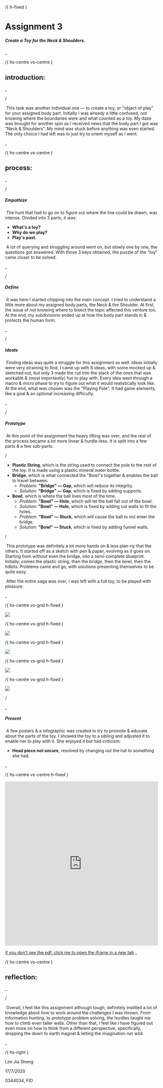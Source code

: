 /{ h-fixed }

# Assignment 3

##### Create a Toy for the Neck & Shoulders.

_

/{ hs-centre vs-centre }

## introduction:

_

/

​	This task was another individual one — to create a toy, or "object of play" for your assigned body part. Initially I was already a little confused, not knowing where the boundaries were and what counted as a toy. My daze was brought for another spin as I received news that the body part I got was "Neck & Shoulders". My mind was stuck before anything was even started. The only choice I had left was to just try to orient myself as I went.

_

/{ hs-centre vs-centre }

## process:

_

/

##### Empathize

​	The hunt that had to go on to figure out where the line could be drawn, was intense. Divided into 3 parts, it was:

* **What's a toy?**
* **Why do we play?**
* **Play's past.**

​	A lot of querying and struggling around went on, but slowly one by one, the questions got answered. With those 3 keys obtained, the puzzle of the "toy" came closer to be solved.

_

/

##### Define

​	It was here I started chipping into the main concept. I tried to understand a little more about my assigned body parts, the Neck & the Shoulder. At first, the issue of not knowing where to bisect the topic affected this venture too. At the end, my subdivisions ended up at how the body part stands in & protects the human form. 

_

/

##### Ideate

​	Finding ideas was quite a struggle for this assignment as well. Ideas initially were very straining to find, I came up with 8 ideas, with some mocked up & sketched out, but only 3 made the cut into the stack of the ones that was workable & (most importantly) fun to play with. Every idea went through a macro & micro phase to try to figure out what it would realistically look like. At the end, what was chosen was the "Playing Pole". It had game elements, like a goal & an optional increasing difficulty.

_

/

##### Prototype

​	At this point of the assignment the heavy lifting was over, and the rest of the process became a lot more linear & hurdle-less. It is split into a few parts & a few sub-parts:

/

* **Plastic String**, which is the string used to connect the pole to the rest of the toy. It is made using a plastic mineral water bottle.
* **Bridge**, which is what connected the "Bowl"s together & enables the ball to travel between.
  * *Problem*: **"Bridge" — Gap**, which will reduce its integrity.
  * *Solution*: **"Bridge" — Gap**, which is fixed by adding supports.
* **Bowl**, which is where the ball lives most of the time.
  * *Problem*: **"Bowl" — Hole**, which will let the ball fall out of the bowl.
  * *Solution*: **"Bowl" — Hole**, which is fixed by adding cut walls to fit the holes.
  * *Problem*: **"Bowl" — Stuck**, which will cause the ball to not enter the bridge.
  * *Solution*: **"Bowl" — Stuck**, which is fixed by adding funnel walls.

/

​	This prototype was definitely a lot more hands on & less plan-ny that the others. It started off as a sketch with pen & paper, evolving as it goes on. Starting from without even the bridge, into a semi-complete blueprint. Initially, comes the plastic string, then the bridge, then the bowl, then the tidbits. Problems came and go, with solutions presenting themselves to be quite easy. 

​	After the entire saga was over, I was left with a full toy, to be played with pleasure.

_

/{ hs-centre vs-grid h-fixed }

![](../../img/ccts/3/1.jpg)

/{ hs-centre vs-grid h-fixed }

![](../../img/ccts/3/2.jpg)

/{ hs-centre vs-grid h-fixed }

![](../../img/ccts/3/5.jpg)

/{ hs-centre vs-grid h-fixed }

![](../../img/ccts/3/4.jpg)

/{ hs-centre vs-grid h-fixed }

![](../../img/ccts/3/3.jpg)

/

_

##### Present

​	A few posters & a infographic was created to try to promote & educate about the parts of the toy. I showed the toy to a sibling and adjusted it to enable her to play with it. She enjoyed it but had criticism:

* **Head piece not secure**, resolved by changing out the hat to something she had.

_

/{ hs-centre vs-centre h-fixed }

<iframe src="https://docs.google.com/gview?url=https://ljs.lol/raw/pdf/ccts/3.pdf&embedded=true"  frameborder='0' style="height: 540px; width: 100%; max-height: 100%; max-width: 100%;"></iframe>
<br>

<a href="https://docs.google.com/gview?url=https://ljs.lol/raw/pdf/ccts/3.pdf&embedded=true" target="_blank">if you don't see the pdf, click me to open the iframe in a new tab</a>
_

/{ hs-centre vs-centre }

## reflection:
_

/

​	Overall, I feel like this assignment although tough, definitely instilled a lot of knowledge about how to work around the challenges I was thrown. From information hunting, to prototype problem solving, the hurdles taught me how to climb even taller walls. Other than that, I feel like I have figured out even more on how to think from a different perspective, specifically, dropping the down to earth magnet & letting the imagination run wild.

_

/{ hs-right }

Lim Jia Sheng

17/7/2020

0344034, FID